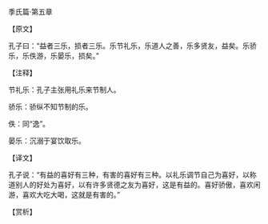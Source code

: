 

季氏篇·第五章

【原文】

孔子曰：“益者三乐，损者三乐。乐节礼乐，乐道人之善，乐多贤友，益矣。乐骄乐，乐佚游，乐晏乐，损矣。”

【注释】

节礼乐：孔子主张用礼乐来节制人。

骄乐：骄纵不知节制的乐。

佚：同“逸”。

晏乐：沉溺于宴饮取乐。

【译文】

孔子说：“有益的喜好有三种，有害的喜好有三种。以礼乐调节自己为喜好，以称道别人的好处为喜好，以有许多贤德之友为喜好，这是有益的。喜好骄傲，喜欢闲游，喜欢大吃大喝，这就是有害的。”

【赏析】


